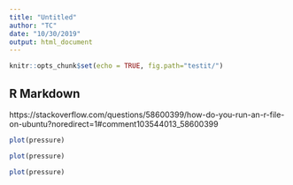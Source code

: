 ```yaml
---
title: "Untitled"
author: "TC"
date: "10/30/2019"
output: html_document
---
```


```r
knitr::opts_chunk$set(echo = TRUE, fig.path="testit/")
```

## R Markdown

https://stackoverflow.com/questions/58600399/how-do-you-run-an-r-file-on-ubuntu?noredirect=1#comment103544013_58600399

```r
plot(pressure)
```

```r
plot(pressure)
```


```r
plot(pressure)
```

